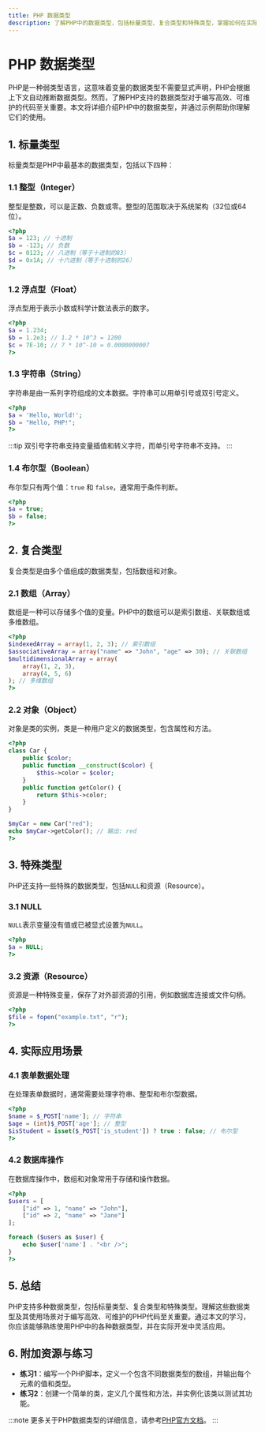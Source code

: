 ```yaml
---
title: PHP 数据类型
description: 了解PHP中的数据类型，包括标量类型、复合类型和特殊类型，掌握如何在实际开发中使用它们。
---
```


# PHP 数据类型

PHP是一种弱类型语言，这意味着变量的数据类型不需要显式声明，PHP会根据上下文自动推断数据类型。然而，了解PHP支持的数据类型对于编写高效、可维护的代码至关重要。本文将详细介绍PHP中的数据类型，并通过示例帮助你理解它们的使用。

## 1. 标量类型

标量类型是PHP中最基本的数据类型，包括以下四种：

### 1.1 整型（Integer）

整型是整数，可以是正数、负数或零。整型的范围取决于系统架构（32位或64位）。

```php
<?php
$a = 123; // 十进制
$b = -123; // 负数
$c = 0123; // 八进制（等于十进制的83）
$d = 0x1A; // 十六进制（等于十进制的26）
?>
```

### 1.2 浮点型（Float）

浮点型用于表示小数或科学计数法表示的数字。

```php
<?php
$a = 1.234;
$b = 1.2e3; // 1.2 * 10^3 = 1200
$c = 7E-10; // 7 * 10^-10 = 0.0000000007
?>
```

### 1.3 字符串（String）

字符串是由一系列字符组成的文本数据。字符串可以用单引号或双引号定义。

```php
<?php
$a = 'Hello, World!';
$b = "Hello, PHP!";
?>
```

:::tip
双引号字符串支持变量插值和转义字符，而单引号字符串不支持。
:::

### 1.4 布尔型（Boolean）

布尔型只有两个值：`true` 和 `false`，通常用于条件判断。

```php
<?php
$a = true;
$b = false;
?>
```

## 2. 复合类型

复合类型是由多个值组成的数据类型，包括数组和对象。

### 2.1 数组（Array）

数组是一种可以存储多个值的变量。PHP中的数组可以是索引数组、关联数组或多维数组。

```php
<?php
$indexedArray = array(1, 2, 3); // 索引数组
$associativeArray = array("name" => "John", "age" => 30); // 关联数组
$multidimensionalArray = array(
    array(1, 2, 3),
    array(4, 5, 6)
); // 多维数组
?>
```

### 2.2 对象（Object）

对象是类的实例，类是一种用户定义的数据类型，包含属性和方法。

```php
<?php
class Car {
    public $color;
    public function __construct($color) {
        $this->color = $color;
    }
    public function getColor() {
        return $this->color;
    }
}

$myCar = new Car("red");
echo $myCar->getColor(); // 输出: red
?>
```

## 3. 特殊类型

PHP还支持一些特殊的数据类型，包括`NULL`和资源（Resource）。

### 3.1 NULL

`NULL`表示变量没有值或已被显式设置为`NULL`。

```php
<?php
$a = NULL;
?>
```

### 3.2 资源（Resource）

资源是一种特殊变量，保存了对外部资源的引用，例如数据库连接或文件句柄。

```php
<?php
$file = fopen("example.txt", "r");
?>
```

## 4. 实际应用场景

### 4.1 表单数据处理

在处理表单数据时，通常需要处理字符串、整型和布尔型数据。

```php
<?php
$name = $_POST['name']; // 字符串
$age = (int)$_POST['age']; // 整型
$isStudent = isset($_POST['is_student']) ? true : false; // 布尔型
?>
```

### 4.2 数据库操作

在数据库操作中，数组和对象常用于存储和操作数据。

```php
<?php
$users = [
    ["id" => 1, "name" => "John"],
    ["id" => 2, "name" => "Jane"]
];

foreach ($users as $user) {
    echo $user['name'] . "<br />";
}
?>
```

## 5. 总结

PHP支持多种数据类型，包括标量类型、复合类型和特殊类型。理解这些数据类型及其使用场景对于编写高效、可维护的PHP代码至关重要。通过本文的学习，你应该能够熟练使用PHP中的各种数据类型，并在实际开发中灵活应用。

## 6. 附加资源与练习

- **练习1**：编写一个PHP脚本，定义一个包含不同数据类型的数组，并输出每个元素的值和类型。
- **练习2**：创建一个简单的类，定义几个属性和方法，并实例化该类以测试其功能。

:::note
更多关于PHP数据类型的详细信息，请参考[PHP官方文档](https://www.php.net/manual/en/language.types.php)。
:::